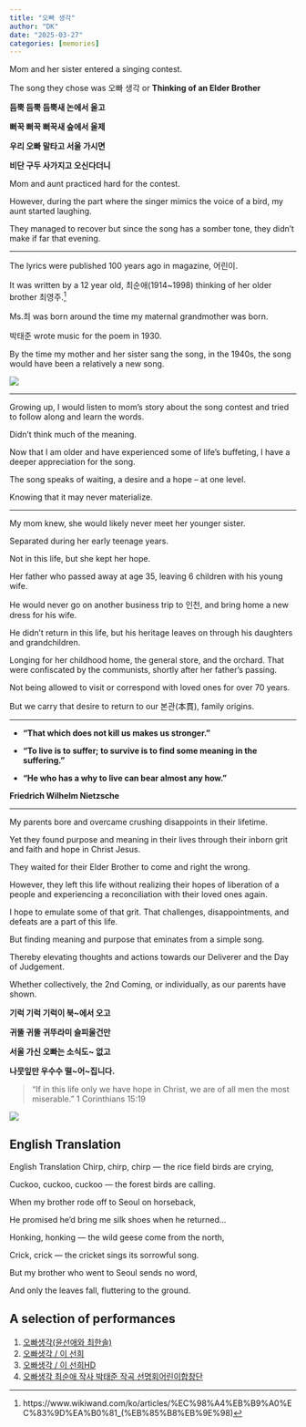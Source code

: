 ```yaml
---
title: "오빠 생각"
author: "DK"
date: "2025-03-27"
categories: [memories]
---
```


Mom and her sister entered a singing contest.

The song they chose was 오빠 생각 or **Thinking of an Elder Brother**

**듬뿍 듬뿍 듬뿍새 논에서 울고**

**뻐꾹 뻐꾹 뻐꾹새 숲에서 울제**

**우리 오빠 말타고 서울 가시면**

**비단 구두 사가지고 오신다더니**

Mom and aunt practiced hard for the contest.

However, during the part where the singer mimics the voice of a bird, my aunt started laughing.

They managed to recover but since the song has a somber tone, they didn't make if far that evening.

------------------------------------------------------------------------

The lyrics were published 100 years ago in magazine, 어린이.

It was written by a 12 year old, 최순애(1914\~1998) thinking of her older brother 최영주.[^1]

[^1]: https://www.wikiwand.com/ko/articles/%EC%98%A4%EB%B9%A0%EC%83%9D%EA%B0%81\_(%EB%85%B8%EB%9E%98)

Ms.최 was born around the time my maternal grandmother was born.

박태준 wrote music for the poem in 1930.

By the time my mother and her sister sang the song, in the 1940s, the song would have been a relatively a new song.

![](images/20250316_234902%20Copy.JPG)

------------------------------------------------------------------------

Growing up, I would listen to mom's story about the song contest and tried to follow along and learn the words.

Didn't think much of the meaning.

Now that I am older and have experienced some of life's buffeting, I have a deeper appreciation for the song.

The song speaks of waiting, a desire and a hope – at one level.

Knowing that it may never materialize.

---

My mom knew, she would likely never meet her younger sister.

Separated during her early teenage years.

Not in this life, but she kept her hope.

Her father who passed away at age 35, leaving 6 children with his young wife.

He would never go on another business trip to 인천, and bring home a new dress for his wife.

He didn't return in this life, but his heritage leaves on through his daughters and grandchildren.

Longing for her childhood home, the general store, and the orchard. That were confiscated by the communists, shortly after her father's passing.

Not being allowed to visit or correspond with loved ones for over 70 years.

But we carry that desire to return to our 본관(本貫), family origins.

------------------------------------------------------------------------

-   **"That which does not kill us makes us stronger."** 

-   **"To live is to suffer; to survive is to find some meaning in the suffering."** 

-   **"He who has a why to live can bear almost any how."** 

**Friedrich Wilhelm Nietzsche**

---

My parents bore and overcame crushing disappoints in their lifetime.

Yet they found purpose and meaning in their lives through their inborn grit and faith and hope in Christ Jesus.

They waited for their Elder Brother to come and right the wrong.

However, they left this life without realizing their hopes of liberation of a people and experiencing a reconciliation with their loved ones again.

I hope to emulate some of that grit. That challenges, disappointments, and defeats are a part of this life.

But finding meaning and purpose that eminates from a simple song.

Thereby elevating thoughts and actions towards our Deliverer and the Day of Judgement.

Whether collectively, the 2nd Coming, or individually, as our parents have shown.

**기럭 기럭 기럭이 북\~에서 오고**

**귀뚤 귀뚤 귀뚜라미 슬피울건만**

**서울 가신 오빠는 소식도\~ 없고**

**나뭇잎만 우수수 떨\~어\~집니다.**

> "If in this life only we have hope in Christ, we are of all men the most miserable." 1 Corinthians 15:19

![](images/DSC_9055.JPG)

## English Translation

English Translation Chirp, chirp, chirp — the rice field birds are crying,

Cuckoo, cuckoo, cuckoo — the forest birds are calling.

When my brother rode off to Seoul on horseback,

He promised he'd bring me silk shoes when he returned…

Honking, honking — the wild geese come from the north,

Crick, crick — the cricket sings its sorrowful song.

But my brother who went to Seoul sends no word,

And only the leaves fall, fluttering to the ground.

## A selection of performances

1.  [오빠생각(윤선애와 최한솔)](https://www.youtube.com/watch?v=16dHv_NZKYQ)
2.  [오빠생각 / 이 선희](https://www.youtube.com/watch?v=TGYs1OsItH8)
3.  [오빠생각 / 이 선희HD](https://www.youtube.com/watch?v=VDOFuP11RHU)
4.  [오빠생각 최순애 작사 박태준 작곡 선명회어린이합창단](https://www.youtube.com/watch?v=G7C3ZLJ7VaI)
